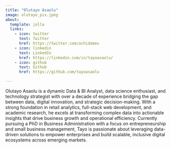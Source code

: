 ```yaml
---
title: "Olutayo Asaolu"
image: olutayo_pix.jpeg
about:
  template: jolla
  links:
    - icon: twitter
      text: Twitter
      href: https://twitter.com/achidamex
    - icon: linkedin
      text: LinkedIn
      href: https://linkedin.com/in/tayoasaolu/
    - icon: github
      text: Github
      href: https://github.com/tayoasaolu

---
```


Olutayo Asaolu is a dynamic Data & BI Analyst, data science enthusiast, and technology strategist with over a decade of experience bridging the gap between data, digital innovation, and strategic decision-making. With a strong foundation in retail analytics, full-stack web development, and academic research, he excels at transforming complex data into actionable insights that drive business growth and operational efficiency. Currently pursuing a PhD in Business Administration with a focus on entrepreneurship and small business management, Tayo is passionate about leveraging data-driven solutions to empower enterprises and build scalable, inclusive digital ecosystems across emerging markets.
